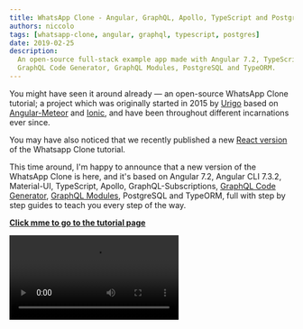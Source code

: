 ```yaml
---
title: WhatsApp Clone - Angular, GraphQL, Apollo, TypeScript and PostgreSQL
authors: niccolo
tags: [whatsapp-clone, angular, graphql, typescript, postgres]
date: 2019-02-25
description:
  An open-source full-stack example app made with Angular 7.2, TypeScript, GraphQL Subscriptions,
  GraphQL Code Generator, GraphQL Modules, PostgreSQL and TypeORM.
---
```


You might have seen it around already — an open-source WhatsApp Clone tutorial; a project which was
originally started in 2015 by [Urigo](https://github.com/urigo) based on
[Angular-Meteor](https://angular-meteor.com/tutorials/whatsapp2-tutorial) and
[Ionic](https://ionicframework.com), and have been throughout different incarnations ever since.

You may have also noticed that we recently published a new
[React version](/blog/whatsapp-clone-react-hooks-graphql-typescript-and-postgresql) of the Whatsapp
Clone tutorial.

This time around, I'm happy to announce that a new version of the WhatsApp Clone is here, and it's
based on Angular 7.2, Angular CLI 7.3.2, Material-UI, TypeScript, Apollo, GraphQL-Subscriptions,
[GraphQL Code Generator](https://graphql-code-generator.com),
[GraphQL Modules](https://graphql-modules.com), PostgreSQL and TypeORM, full with step by step
guides to teach you every step of the way.

[**Click mme to go to the tutorial page**](https://tortilla.academy/Urigo/whatsapp-textrepo-angularcli-express)

<Video src="/blog-assets/whatsapp-clone/app.webm" />

## What Is It Good for?

This app was built with all the latest and hottest technologies out there. The purpose is simple —
it should be a guideline for building a proper app, thus we thought very carefully about the design
patterns and architecture used in it, plus, we made sure to cover all communication methods with a
GraphQL-back-end in different variations (query, mutation, subscription). This way whenever you're
looking to start a new app, maintain an existing one or upgrade your dev-stack, the WhatsApp-clone
can be a great source to start with! It's full stack and has a complete flow.

## Why Did We Choose This Dev-Stack?

Angular, GraphQL, Apollo, PostgreSQL and TypeScript for obvious reasons — they are backed by a
strong ecosystem that grows rapidly. These technologies can be used in endless variations, and
there's no one way which is the most right of doing so, but we chose a way that makes the most sense
for us and that we truly believe in when it comes to building apps. We've connected it all with
TypeORM, GraphQL-Code-Generator, GraphQL-Modules for the following reasons:

- The GraphQL back-end was implemented using **GraphQL-Modules** where logic was splitted into
  feature based modules. GraphQL-Modules is a library which provides you with the ability to manage
  and maintain your GraphQL schema in a scalable and reusable way. Not once nor twice I have seen
  people who struggle with that and get tangled upon their own creation, and with GraphQL-Modules
  where you have a very defined structure, this problem can be easily solved. You can read more in
  [this series of 7 blog posts about it](/blog/graphql-modules).
- Every GraphQL/TypeScript definition was automatically generated with GraphQL-Code-Generator using
  a single command call. There's no need to maintain the same thing twice if it already exists in
  one way or another. This way you don't have to write TypeScript type definitions for your all your
  server responses, you get ready-to-use — fully typed Angular services, GraphQL resolvers and
  GraphQL types.
- The new version of Angular 7.2 was used with the Angular Material UI and Angular CLI 7.3.2 (and
  we'll keep updating the tutorial with the latest versions)
- We used TypeORM to correctly split the logic of the entities in the database and define the
  relationships between them. ORMs are controversial these days, but they can help a lot in some
  cases, and we thought a good example could be valuable to the community.

## What to Expect?

- Basic authentication.
- Image uploading with [Cloudinary](https://cloudinary.com).
- Live updates with GraphQL Subscriptions.
- Zero latency even on the slowest network thanks to Apollo's Cache

The tutorial goes through every aspect of building the app, starting from the very basics. We will
start building a very simple server with a fake db, then we will introduce Authentication,
Subscriptions, a real database backed by PostgreSQL and TypeORM plus advanced tooling like GraphQL
Code Generator and GraphQL Modules.

This can be extremely useful for those who have little to no background in one of the technologies
in our dev-stack.

## What's Next?

Right now we implemented a simple REST-based [Passport](https://passportjs.org) authentication, but
we already have PRs for [Accounts-JS](https://github.com/accounts-js/accounts) based authentication
which will use the GraphQL endpoint instead of traditional REST ones. An additional chapter about
Pagination is also expected, as well as a “Performance” chapter tackling the N+1 problem with
GraphQL. Our backend has been designed to handle way more features than the ones currently
implemented, so be ready because features like the Whatsapp blue ticks are going to land on our
clone very soon.

## Keep up to Date

This tutorial was written using [Tortilla — the Tutorial framework](https://tortilla.academy).

This means that we will keep upgrading the tutorial with the latest versions of Angular and the
other libraries, and instead of doing the same tutorial all over again, you will get a
[git-diff](https://tortilla.academy/Urigo/whatsapp-textrepo-angularcli-express/master/1.4.0/diff/2.0.0)
of how to upgrade the existing tutorial! We care about your time as a developer.

## Influence

We want to hear your opinions!

Should we choose another library and technology over another? Could we write the code
better/cleaner? Should we add a specific feature to the app? We want to hear it all!

Please tell us now, so we could integrate your feedback on the tutorial itself!

We keep evolving the stack and as the tutorial is based on git commits, we can create the same clone
with different tech-stacks and compare them on this real app using code diffs.

Soon we will also release yet another version of the Whatsapp Clone, using
[Ionic](https://ionicframework.com), [Stencil](https://stenciljs.com) and Web Components.

If you are good at creating screencast and videos, we would love your help in creating videos for
some chapters.

Everything is completely free and open source, and we want your help and (**not financial**)
contribution!

Best place would be to open an issue or create a PR on the repositories:

- Server — [Urigo/WhatsApp-Clone-Server](https://github.com/Urigo/WhatsApp-Clone-server)
- Client —
  [Urigo/WhatsApp-Clone-Client-Angular](https://github.com/Urigo/whatsapp-client-angularcli-material)

Again, all types of feedback is welcome, write freely!

See you in the tutorial!

